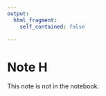 ```yaml
---
output:
  html_fragment:
    self_contained: false

---
```


# Note H

This note is not in the notebook.